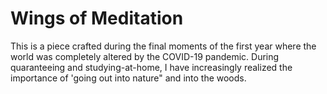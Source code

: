 # Wings of Meditation

This is a piece crafted during the final moments of the first year where the world was completely altered by the COVID-19 pandemic. During quaranteeing and studying-at-home, I have increasingly realized the importance of 'going out into nature" and into the woods. 